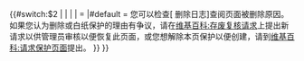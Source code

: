 {{#switch:$2
|{{pp-jupe}}
|{{pp-create}}
|{{pp-salt}}
|{{pp-create}} = {{pp-create}}
|#default = {{fmbox
 |type  = editnotice
 |id    = mw-titleprotected
 |image = [[File:Create-protection-shackle.svg|128px]]
 |text  = '''本页面被白纸保护以防止创建'''。{{#if:$2|理由是：'''$2'''。}}您可以检查[{{fullurl:Special:Log|type=delete&page={{FULLPAGENAMEE}}}} 删除日志]查阅页面被删除原因。
如果您认为删除或白纸保护的理由有争议，请在[[维基百科:存废复核请求|维基百科:存废复核请求]]上提出新请求以供管理员审核以便恢复此页面，或您想解除本页保护以便创建，请到[[维基百科:请求保护页面|维基百科:请求保护页面]]提出。
}}
}}